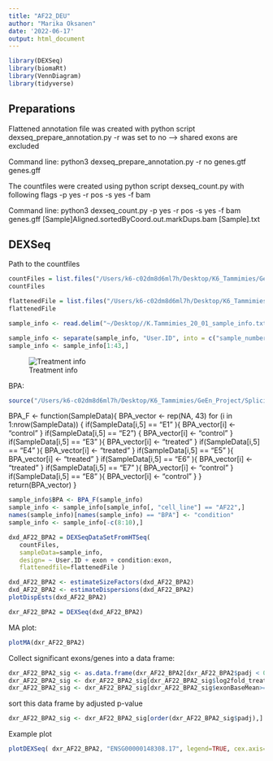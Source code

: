 ```yaml
---
title: "AF22_DEU"
author: "Marika Oksanen"
date: '2022-06-17'
output: html_document
---
```



```r
library(DEXSeq)
library(biomaRt)
library(VennDiagram)
library(tidyverse)
```
## Preparations

Flattened annotation file was created with python script dexseq_prepare_annotation.py
-r was set to no --> shared exons are excluded

Command line: 
python3 dexseq_prepare_annotation.py -r no genes.gtf genes.gff


The countfiles were created using python script dexseq_count.py with following flags
-p yes -r pos -s yes -f bam

Command line:
python3 dexseq_count.py -p yes -r pos -s yes -f bam genes.gff [Sample]Aligned.sortedByCoord.out.markDups.bam [Sample].txt

## DEXSeq


Path to the countfiles
```r
countFiles = list.files("/Users/k6-c02dm8d6ml7h/Desktop/K6_Tammimies/GeEn_Project/Splicing/CountFiles/AF22", pattern=".txt$", full.names=TRUE)
countFiles
```

```r
flattenedFile = list.files("/Users/k6-c02dm8d6ml7h/Desktop/K6_Tammimies/GeEn_Project/Splicing", pattern="gff$", full.names=TRUE)
flattenedFile
```

```r
sample_info <- read.delim("~/Desktop//K.Tammimies_20_01_sample_info.txt", header=TRUE)
```

```r
sample_info <- separate(sample_info, "User.ID", into = c("sample_number", "cell_line", "treatment"), sep = "_", remove = FALSE )
sample_info <- sample_info[1:43,]
```


![Treatment info](RNAseq_FF_ModifiedTreatmentPlan.png)

BPA:

```r
source("/Users/k6-c02dm8d6ml7h/Desktop/K6_Tammimies/GeEn_Project/Splicing/R_codes/BPA_F.R")
```

BPA_F <- function(SampleData){
  BPA_vector <- rep(NA, 43)
  for (i in 1:nrow(SampleData)) {
    if(SampleData[i,5] == "E1" ){
      BPA_vector[i] <- "control"
    }
    if(SampleData[i,5] == "E2") {
      BPA_vector[i] <- "control"
    }
    if(SampleData[i,5] == "E3" ){
      BPA_vector[i] <- "treated"
    }
    if(SampleData[i,5] == "E4" ){
      BPA_vector[i] <- "treated"
    }
    if(SampleData[i,5] == "E5"  ){
      BPA_vector[i] <- "treated"
    }
    if(SampleData[i,5] == "E6"  ){
      BPA_vector[i] <- "treated"
    }
    if(SampleData[i,5] ==  "E7" ){
      BPA_vector[i] <- "control"
    }
    if(SampleData[i,5] == "E8" ){
      BPA_vector[i] <- "control"
    }
  }
  return(BPA_vector)
}

```r
sample_info$BPA <- BPA_F(sample_info)
sample_info <- sample_info[sample_info[, "cell_line"] == "AF22",]
names(sample_info)[names(sample_info) == "BPA"] <- "condition"
sample_info <- sample_info[-c(8:10),]
```

```r
dxd_AF22_BPA2 = DEXSeqDataSetFromHTSeq(
   countFiles,
   sampleData=sample_info,
   design= ~ User.ID + exon + condition:exon,
   flattenedfile=flattenedFile )
```

```r
dxd_AF22_BPA2 <- estimateSizeFactors(dxd_AF22_BPA2)
dxd_AF22_BPA2 <- estimateDispersions(dxd_AF22_BPA2)
plotDispEsts(dxd_AF22_BPA2)
```


```r
dxr_AF22_BPA2 = DEXSeq(dxd_AF22_BPA2)
```

MA plot:
```r
plotMA(dxr_AF22_BPA2)
```


Collect significant exons/genes into a data frame:
```r
dxr_AF22_BPA2_sig <- as.data.frame(dxr_AF22_BPA2[dxr_AF22_BPA2$padj < 0.05 & !is.na(dxr_AF22_BPA2$padj),]) #padj <0.05
dxr_AF22_BPA2_sig <- dxr_AF22_BPA2_sig[dxr_AF22_BPA2_sig$log2fold_treated_control < -0.58 | dxr_AF22_BPA2_sig$log2fold_treated_control > 0.58,]  # -0.58<Log2FC<0.58
dxr_AF22_BPA2_sig <- dxr_AF22_BPA2_sig[dxr_AF22_BPA2_sig$exonBaseMean>= 10,]
```

sort this data frame by adjusted p-value
```r
dxr_AF22_BPA2_sig <- dxr_AF22_BPA2_sig[order(dxr_AF22_BPA2_sig$padj),]
```

Example plot
```r
plotDEXSeq( dxr_AF22_BPA2, "ENSG00000148308.17", legend=TRUE, cex.axis=1.2, cex=1.3, lwd=2, splicing = TRUE, expression = FALSE)
```

